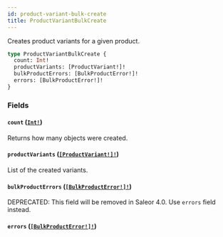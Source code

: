 ```yaml
---
id: product-variant-bulk-create
title: ProductVariantBulkCreate
---
```


Creates product variants for a given product.

```graphql
type ProductVariantBulkCreate {
  count: Int!
  productVariants: [ProductVariant!]!
  bulkProductErrors: [BulkProductError!]!
  errors: [BulkProductError!]!
}
```

### Fields

#### `count` ([`Int!`](../../../developer/api-reference/scalars/int))

Returns how many objects were created.

#### `productVariants` ([`[ProductVariant!]!`](../../../developer/api-reference/objects/product-variant))

List of the created variants.

#### `bulkProductErrors` ([`[BulkProductError!]!`](../../../developer/api-reference/objects/bulk-product-error))

<span class="badge badge--warning">DEPRECATED: This field will be removed in Saleor 4.0. Use `errors` field instead.</span>

#### `errors` ([`[BulkProductError!]!`](../../../developer/api-reference/objects/bulk-product-error))
